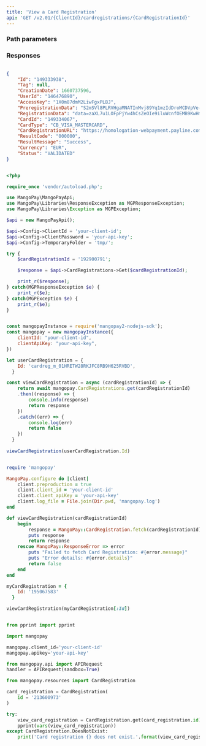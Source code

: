 ```yaml
---
title: 'View a Card Registration'  
api: 'GET /v2.01/{ClientId}/cardregistrations/{CardRegistrationId}'  
---
```


  

### Path parameters  

<CardRegistrationId />  

### Responses  

<AccordionGroup><Accordion title="200">  

<Id1Response />  

<Tag1Response />  

<CreationDateResponse />  

<UserIdResponse />  

<AccessKeyResponse />  

<PreregistrationDataResponse />  

<RegistrationDataResponse />  

<CardIdResponse />  

<CardType1Response />  

<CardRegistrationURLResponse />  

<ResultCodeResponse />  

<ResultMessageResponse />  

<Currency2Response />  

<Status1Response /></Accordion></AccordionGroup>  

<ResponseExample>  

```json 200  

{
    "Id": "149333938",
    "Tag": null,
    "CreationDate": 1660737596,
    "UserId": "146476890",
    "AccessKey": "1X0m87dmM2LiwFgxPLBJ",
    "PreregistrationData": "S2mSVl8PLRVHgaMNATInMvj89Yq1mzIdDroMCDVpVe-N9s6Jm9QuXkzNk96K5-2o2ddFLVXdicolcUIkv_kKEA",
    "RegistrationData": "data=zaXL7u1LOFpPjYw4hCsZeOIe9iluWcnfOEMB9KwHmn1ObTIh_ICCIiYsaNfm8D8bnN1aM1h9ItsXjO_wR1mQydOmh-vDtkQob6nZTfk7FnIRxnHaHISav5XNqKU6GZ15KveYnfvMjBj-cRtzFqRcCA",
    "CardId": "149334067",
    "CardType": "CB_VISA_MASTERCARD",
    "CardRegistrationURL": "https://homologation-webpayment.payline.com/webpayment/getToken",
    "ResultCode": "000000",
    "ResultMessage": "Success",
    "Currency": "EUR",
    "Status": "VALIDATED"
}  

 ```  

</ResponseExample>  

<RequestExample>  
  
```php PHP  

<?php 

require_once 'vendor/autoload.php';

use MangoPay\MangoPayApi;
use MangoPay\Libraries\ResponseException as MGPResponseException;
use MangoPay\Libraries\Exception as MGPException;

$api = new MangoPayApi();

$api->Config->ClientId = 'your-client-id';
$api->Config->ClientPassword = 'your-api-key';
$api->Config->TemporaryFolder = 'tmp/';

try {
    $cardRegistrationId = '192900791';

    $response = $api->CardRegistrations->Get($cardRegistrationId);

    print_r($response);
} catch(MGPResponseException $e) {
    print_r($e);
} catch(MGPException $e) {
    print_r($e);
}  
```  

  
```javascript NodeJS  

const mangopayInstance = require('mangopay2-nodejs-sdk');
const mangopay = new mangopayInstance({
    clientId: "your-client-id",
    clientApiKey: "your-api-key",
})

let userCardRegistration = {
    Id: 'cardreg_m_01HRETW28RKJFC8RB9H625RVBD',
  }

const viewCardRegistration = async (cardRegistrationId) => {
    return await mangopay.CardRegistrations.get(cardRegistrationId)
    .then((response) => {
        console.info(response)
        return response
    })
    .catch((err) => {
        console.log(err)
        return false
    })
  }
  
viewCardRegistration(userCardRegistration.Id)  
```  

  
```ruby Ruby  

require 'mangopay'

MangoPay.configure do |client|
    client.preproduction = true
    client.client_id = 'your-client-id'
    client.client_apiKey = 'your-api-key'
    client.log_file = File.join(Dir.pwd, 'mangopay.log')
end

def viewCardRegistration(cardRegistrationId)
    begin
        response = MangoPay::CardRegistration.fetch(cardRegistrationId)
        puts response
        return response
    rescue MangoPay::ResponseError => error
        puts "Failed to fetch Card Registration: #{error.message}"
        puts "Error details: #{error.details}"
        return false
    end
end

myCardRegistration = {
    Id: '195067583'
  }

viewCardRegistration(myCardRegistration[:Id])  
```  

  
```python Python  

from pprint import pprint

import mangopay

mangopay.client_id='your-client-id'
mangopay.apikey='your-api-key'

from mangopay.api import APIRequest
handler = APIRequest(sandbox=True)

from mangopay.resources import CardRegistration

card_registration = CardRegistration(
    id = '213600973'
)

try:
    view_card_registration = CardRegistration.get(card_registration.id) 
    pprint(vars(view_card_registration))
except CardRegistration.DoesNotExist:
    print('Card registration {} does not exist.'.format(view_card_registration.id))  
```  

  
</RequestExample>
